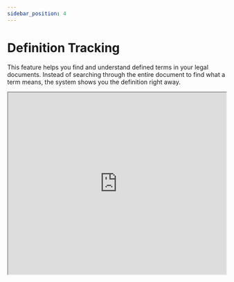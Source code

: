 ```yaml
---
sidebar_position: 4
---
```


# Definition Tracking

This feature helps you find and understand defined terms in your legal documents.
Instead of searching through the entire document to find what a term means,
the system shows you the definition right away.

<iframe
  width="100%"
  height="420"
  src="https://youtube.com/embed/5TQV3Om7Ir0"
  title="YouTube video player"
  allow="accelerometer; autoplay; clipboard-write; encrypted-media; gyroscope; picture-in-picture"
  allowFullScreen
/>

## Main Benefits

### Quick Access to Definitions

- Select any defined term to see its meaning in the sidebar
- Jump to where the term is defined in the document by clicking the "split window" icon
- Find definitions from anywhere in your document

### Smart Definition Connections

- When a definition contains other defined terms, these are highlighted
- Click on any highlighted term to see its definition too

### Checks

The system alerts you about:

- Defined terms that are never used in the document
- Terms defined more than once
- Inconsistent capitalization (example: defining "Agreement" but later writing "agreement")
- You can dismiss any alert you do not need

### Definition Comparison

- Compare definitions with those in your other documents
- Requires connecting your internal files first (see [Internal Data Synchronization](/docs/settings/integrations))

## How to Use Definition Tracking

### View Definitions

You can view definitions in two ways:

- Select a term directly in your document text
- Browse the list of defined terms in the "cards" tab
- Use the search bar to find specific terms

## Understanding Definition Cards

When you select a term, you'll see a card in the sidebar showing:

- The complete definition of the term
- Any other defined terms within that definition (highlighted)
- An "Occurrences" tab that shows all places where the term appears in your document

:::tip Word Forms
SingleDraft recognizes different forms and declensions of the same word. For example,
if "Contract" is defined, it will also find "Contracts" in your document.
:::
